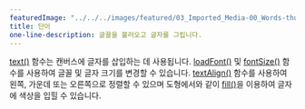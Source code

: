 ---
featuredImage: "../../../images/featured/03_Imported_Media-00_Words-thumbnail.png"
title: 단어
one-line-description: 글꼴을 불러오고 글자를 그립니다.
---

<a href="https://p5js.org/reference/#/p5/text" target="_blank">text()</a> 함수는 캔버스에 글자를 삽입하는 데 사용됩니다. 
<a href="https://p5js.org/reference/#/p5/loadFont" target="_blank">loadFont()</a> 및 
<a href="https://p5js.org/reference/#/p5/fontSize" target="_blank">fontSize()</a> 함수를 사용하여 글꼴 및 글자 크기를 변경할 수 있습니다.
<a href="https://p5js.org/reference/#/p5/textAlign" target="_blank">textAlign()</a> 함수를 사용하여 왼쪽, 가운데 또는 오른쪽으로 정렬할 수 있으며 도형에서와 같이 <a href="https://p5js.org/reference/#/p5/fill" target="_blank">fill()</a>을 이용하여 글자에 색상을 입힐 수 있습니다.
